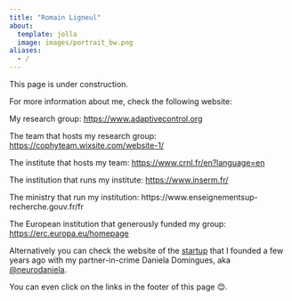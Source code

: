 ```yaml
---
title: "Romain Ligneul"
about:
  template: jolla
  image: images/portrait_bw.png
aliases:
  - /
---
```


::: callout-warning
This page is under construction.
:::

For more information about me, check the following website:

My research group: <https://www.adaptivecontrol.org>

The team that hosts my research group: <https://cophyteam.wixsite.com/website-1/>

The institute that hosts my team: <https://www.crnl.fr/en?language=en>

The institution that runs my institute: <https://www.inserm.fr/>

The ministry that run my institution: https://www.enseignementsup-recherche.gouv.fr/fr

The European institution that generously funded my group: <https://erc.europa.eu/homepage>

Alternatively you can check the website of the [startup](https://robustcircuit.eu/) that I founded a few years ago with my partner-in-crime Daniela Domingues, aka [\@neurodaniela](https://x.com/neurodaniela).

You can even click on the links in the footer of this page 😊.
